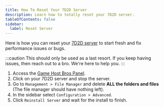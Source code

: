 ```yaml
---
title: How To Reset Your 7D2D Server
description: Learn how to totally reset your 7D2D server.
tableOfContents: false
sidebar:
  label: Reset Server
---
```


Here is how you can reset your [7D2D server](https://www.gamehostbros.com/7-days-to-die-server-hosting/) to start fresh and fix performance issues or bugs.

:::caution
This should only be used as a last resort. If you keep having issues, then reach out to a bro. We're here to help you.
:::
<Steps>
1. Access the [Game Host Bros Panel](https://panel.gamehostbros.com/).
2. Click on your 7D2D server and stop the server.
3. Go to `Management > File Manager` and delete **ALL the folders and files** (The file manager should have nothing left).
4. In the sidebar select `Configuration > Advanced`.
5. Click `Reinstall Server` and wait for the install to finish.
</Steps>